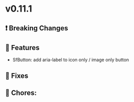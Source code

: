 
<Meta title="Releases/v0.11.x - Latest Minor/v0.11.1 - Latest/Change log" />

# v0.11.1

## ❗ Breaking Changes


## 🚀 Features

- SfButton: add aria-label to icon only / image only button

## 🐛 Fixes


## 🧹 Chores:


